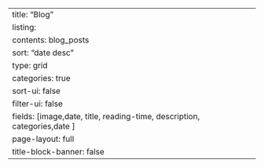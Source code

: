 ---
title: "Blog"
listing:
  contents: blog_posts
  sort: "date desc"
  type: grid
  categories: true
  sort-ui: false
  filter-ui: false
  fields: [image,date, title, reading-time, description, categories,date ]
page-layout: full
title-block-banner: false
---